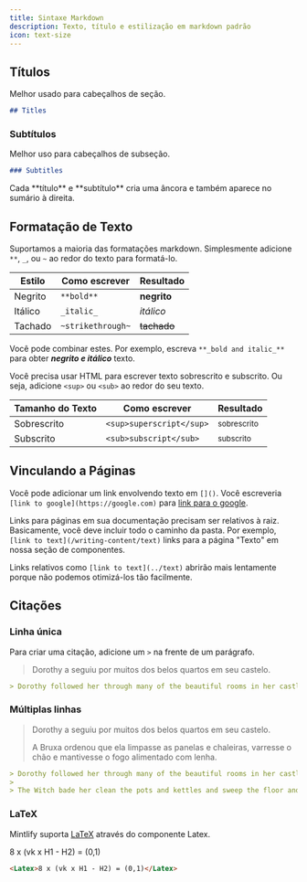 ```yaml
---
title: Sintaxe Markdown
description: Texto, título e estilização em markdown padrão
icon: text-size
---
```


## Títulos

Melhor usado para cabeçalhos de seção.

```md
## Titles
```

### Subtítulos

Melhor uso para cabeçalhos de subseção.

```md
### Subtitles
```

<Tip>
  Cada **título** e **subtítulo** cria uma âncora e também aparece no sumário à direita.
</Tip>

## Formatação de Texto

Suportamos a maioria das formatações markdown. Simplesmente adicione `**`, `_`, ou `~` ao redor do texto para formatá-lo.

| Estilo  | Como escrever     | Resultado   |
| ------- | ----------------- | ----------- |
| Negrito | `**bold**`        | **negrito** |
| Itálico | `_italic_`        | *itálico*   |
| Tachado | `~strikethrough~` | ~~tachado~~ |

Você pode combinar estes. Por exemplo, escreva `**_bold and italic_**` para obter ***negrito e itálico*** texto.

Você precisa usar HTML para escrever texto sobrescrito e subscrito. Ou seja, adicione `<sup>` ou `<sub>` ao redor do seu texto.

| Tamanho do Texto | Como escrever            | Resultado              |
| ---------------- | ------------------------ | ---------------------- |
| Sobrescrito      | `<sup>superscript</sup>` | <sup>sobrescrito</sup> |
| Subscrito        | `<sub>subscript</sub>`   | <sub>subscrito</sub>   |

## Vinculando a Páginas

Você pode adicionar um link envolvendo texto em `[]()`. Você escreveria `[link to google](https://google.com)` para [link para o google](https://google.com).

Links para páginas em sua documentação precisam ser relativos à raiz. Basicamente, você deve incluir todo o caminho da pasta. Por exemplo, `[link to text](/writing-content/text)` links para a página "Texto" em nossa seção de componentes.

Links relativos como `[link to text](../text)` abrirão mais lentamente porque não podemos otimizá-los tão facilmente.

## Citações

### Linha única

Para criar uma citação, adicione um `>` na frente de um parágrafo.

> Dorothy a seguiu por muitos dos belos quartos em seu castelo.

```md
> Dorothy followed her through many of the beautiful rooms in her castle.
```

### Múltiplas linhas

> Dorothy a seguiu por muitos dos belos quartos em seu castelo.
>
> A Bruxa ordenou que ela limpasse as panelas e chaleiras, varresse o chão e mantivesse o fogo alimentado com lenha.

```md
> Dorothy followed her through many of the beautiful rooms in her castle.
>
> The Witch bade her clean the pots and kettles and sweep the floor and keep the fire fed with wood.
```

### LaTeX

Mintlify suporta [LaTeX](https://www.latex-project.org) através do componente Latex.

<Latex>8 x (vk x H1 - H2) = (0,1)</Latex>

```md
<Latex>8 x (vk x H1 - H2) = (0,1)</Latex>
```
